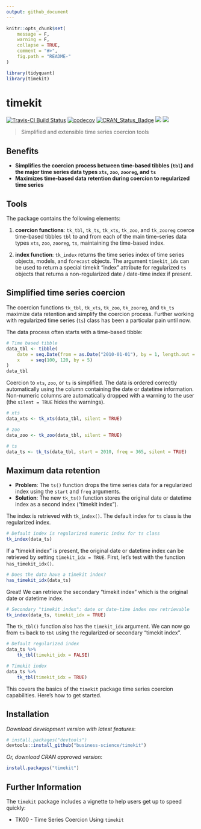 ```yaml
---
output: github_document
---
```


<!-- README.md is generated from README.Rmd. Please edit that file -->

```r
knitr::opts_chunk$set(
    message = F, 
    warning = F,
    collapse = TRUE,
    comment = "#>",
    fig.path = "README-"
)
```

```r
library(tidyquant)
library(timekit)
```


# timekit

[![Travis-CI Build Status](https://travis-ci.org/business-science/timekit.svg?branch=master)](https://travis-ci.org/business-science/timekit.svg?branch=master)
[![codecov](https://codecov.io/gh/business-science/timekit/branch/master/graph/badge.svg)](https://codecov.io/gh/business-science/timekit)
[![CRAN_Status_Badge](http://www.r-pkg.org/badges/version/timekit)](https://cran.r-project.org/package=timekit)
![](http://cranlogs.r-pkg.org/badges/timekit?color=brightgreen)
![](http://cranlogs.r-pkg.org/badges/grand-total/timekit?color=brightgreen)

> Simplified and extensible time series coercion tools

## Benefits

* __Simplifies the coercion process between time-based tibbles (`tbl`) and the major time series data types `xts`, `zoo`, `zooreg`, and `ts`__
* __Maximizes time-based data retention during coercion to regularized time series__


## Tools

The package contains the following elements:

1. __coercion functions__: `tk_tbl`, `tk_ts`, `tk_xts`, `tk_zoo`, and `tk_zooreg` coerce time-based tibbles `tbl` to and from each of the main time-series data types `xts`, `zoo`, `zooreg`, `ts`, maintaining the time-based index.

2. __index function__: `tk_index` returns the time series index of time series objects, models, and `forecast` objects. The argument `timekit_idx` can be used to return a special timekit "index" attribute for regularized `ts` objects that returns a non-regularized date / date-time index if present.



## Simplified time series coercion

The coercion functions `tk_tbl`, `tk_xts`, `tk_zoo`, `tk_zooreg`, and `tk_ts` maximize data retention and simplify the coercion process. Further working with regularized time series (`ts`) class has been a particular pain until now. 

The data process often starts with a time-based tibble:

```r
# Time based tibble
data_tbl <- tibble(
    date = seq.Date(from = as.Date("2010-01-01"), by = 1, length.out = 5),
    x    = seq(100, 120, by = 5)
)
data_tbl
```

Coercion to `xts`, `zoo`, or `ts` is simplified. The data is ordered correctly automatically using the column containing the date or datetime information. Non-numeric columns are automatically dropped with a warning to the user (the `silent = TRUE` hides the warnings).

```r
# xts
data_xts <- tk_xts(data_tbl, silent = TRUE)
```

```r
# zoo
data_zoo <- tk_zoo(data_tbl, silent = TRUE)
```

```r
# ts
data_ts <- tk_ts(data_tbl, start = 2010, freq = 365, silent = TRUE)
```

## Maximum data retention

* __Problem__: The `ts()` function drops the time series data for a regularized index using the `start` and `freq` arguments. 
* __Solution__: The new `tk_ts()` function stores the original date or datetime index as a second index ("timekit index"). 

The index is retrieved with `tk_index()`. The default index for `ts` class is the regularized index.

```r
# Default index is regularized numeric index for ts class
tk_index(data_ts) 
```

If a "timekit index" is present, the original date or datetime index can be retrieved by setting `timekit_idx = TRUE`. First, let's test with the function `has_timekit_idx()`.

```r
# Does the data have a timekit index?
has_timekit_idx(data_ts)
```

Great! We can retrieve the secondary "timekit index" which is the original date or datetime index.

```r
# Secondary "timekit index": date or date-time index now retrievable
tk_index(data_ts, timekit_idx = TRUE)
```

The `tk_tbl()` function also has the `timekit_idx` argument. We can now go from `ts` back to `tbl` using the regularized or secondary "timekit index".

```r
# Default regularized index
data_ts %>%
    tk_tbl(timekit_idx = FALSE)

# Timekit index
data_ts %>%
    tk_tbl(timekit_idx = TRUE)
```


This covers the basics of the `timekit` package time series coercion capabilities. Here's how to get started.

## Installation

_Download development version with latest features_:

``` r
# install.packages("devtools")
devtools::install_github("business-science/timekit")
```

_Or, download CRAN approved version_:

```r
install.packages("timekit")
```



## Further Information

The `timekit` package includes a vignette to help users get up to speed quickly:

* TK00 - Time Series Coercion Using `timekit`


